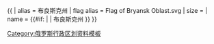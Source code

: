 {{ {{{1<noinclude>|country showdata</noinclude>}}}
| alias = 布良斯克州
| flag alias = Flag of Bryansk Oblast.svg
| size = {{{size|}}}
| name = {{#if: {{{name|}}} | {{{name|}}} | 布良斯克州 }}
}}<noinclude>
[[Category:俄罗斯行政区划资料模板]]
</noinclude>